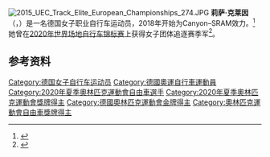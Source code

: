 {{Expand language|1=de|time=2020-10-20T20:24:51+00:00}}
[[File:2015_UEC_Track_Elite_European_Championships_274.JPG|thumb]]
'''莉萨·克莱因'''（{{lang-de|Lisa Klein}}，{{bd|1996年|7月15日||}}）是一名德国女子职业自行车运动员，2018年开始为Canyon–SRAM效力。<ref>{{cite news|url=https://www.cyclingnews.com/news/canyon-sram-confirm-15-returning-riders-in-2020/|title=Canyon-SRAM confirm 15 returning riders in 2020|first=Kirsten|last=Frattini|work=Cyclingnews.com|date=2019-12-06|accessdate=2020-01-13|archiveurl=https://web.archive.org/web/20191206205321/https://www.cyclingnews.com/news/canyon-sram-confirm-15-returning-riders-in-2020/|archivedate=2019-12-06}}</ref>她曾在[[2020年世界场地自行车锦标赛|2020年世界场地自行车锦标赛]]上获得女子团体追逐赛季军<ref>{{cite web|url=https://www.tissottiming.com/File/0003120101020903FFFFFFFFFFFFFF02|title=Women's team pursuit results|work=Tissot Timing|date=2020-02-27|accessdate=2020-03-08|archiveurl=https://web.archive.org/web/20200227202335/https://www.tissottiming.com/File/0003120101020903FFFFFFFFFFFFFF02|archivedate=2020-02-27}}</ref>。

==参考资料==
{{reflist}}

{{Authority control}}

{{DEFAULTSORT:Klein, Lisa}}
[[Category:德国女子自行车运动员|Category:德国女子自行车运动员]]
[[Category:德國奧運自行車運動員|Category:德國奧運自行車運動員]]
[[Category:2020年夏季奧林匹克運動會自由車選手|Category:2020年夏季奧林匹克運動會自由車選手]]
[[Category:2020年夏季奧林匹克運動會獎牌得主|Category:2020年夏季奧林匹克運動會獎牌得主]]
[[Category:德國奧林匹克運動會金牌得主|Category:德國奧林匹克運動會金牌得主]]
[[Category:奧林匹克運動會自由車獎牌得主|Category:奧林匹克運動會自由車獎牌得主]]